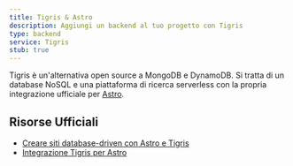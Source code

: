 ```yaml
---
title: Tigris & Astro
description: Aggiungi un backend al tuo progetto con Tigris
type: backend
service: Tigris
stub: true
---
```


Tigris è un'alternativa open source a MongoDB e DynamoDB. Si tratta di un database NoSQL e una piattaforma di ricerca serverless con la propria integrazione ufficiale per [Astro](https://github.com/tigrisdata/tigris-astro).

## Risorse Ufficiali
- [Creare siti database-driven con Astro e Tigris](https://www.tigrisdata.com/blog/astro-tigris-integration/)
- [Integrazione Tigris per Astro](https://www.tigrisdata.com/docs/sdkstools/astro/)
